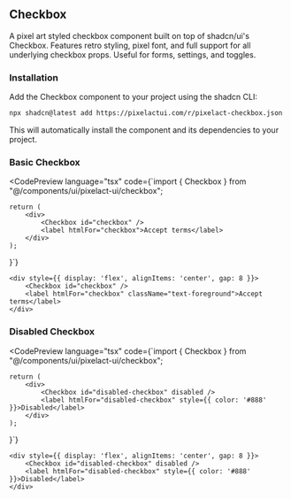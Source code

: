 

## Checkbox

A pixel art styled checkbox component built on top of shadcn/ui's Checkbox. Features retro styling, pixel font, and full support for all underlying checkbox props. Useful for forms, settings, and toggles.

### Installation

Add the Checkbox component to your project using the shadcn CLI:

```bash
npx shadcn@latest add https://pixelactui.com/r/pixelact-checkbox.json
```

This will automatically install the component and its dependencies to your project.

### Basic Checkbox

<CodePreview
	language="tsx"
	code={`import { Checkbox } from "@/components/ui/pixelact-ui/checkbox";

	return (
		<div>
            <Checkbox id="checkbox" />
            <label htmlFor="checkbox">Accept terms</label>
		</div>
	);
}`}
>
	<div style={{ display: 'flex', alignItems: 'center', gap: 8 }}>
		<Checkbox id="checkbox" />
		<label htmlFor="checkbox" className="text-foreground">Accept terms</label>
	</div>
</CodePreview>

### Disabled Checkbox

<CodePreview
	language="tsx"
	code={`import { Checkbox } from "@/components/ui/pixelact-ui/checkbox";

	return (
		<div>
			<Checkbox id="disabled-checkbox" disabled />
			<label htmlFor="disabled-checkbox" style={{ color: '#888' }}>Disabled</label>
		</div>
	);
}`}
>
	<div style={{ display: 'flex', alignItems: 'center', gap: 8 }}>
		<Checkbox id="disabled-checkbox" disabled />
		<label htmlFor="disabled-checkbox" style={{ color: '#888' }}>Disabled</label>
	</div>
</CodePreview>
